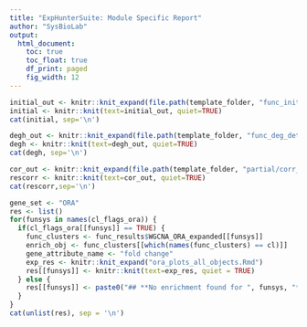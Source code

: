 ```yaml
---  
title: "ExpHunterSuite: Module Specific Report"
author: "SysBioLab"
output: 
  html_document:
    toc: true
    toc_float: true
    df_print: paged
    fig_width: 12
---
```


<style type='text/css'>
    body .main-container {
        max-width: 90%;

    }

    .plot_real_size {
      overflow: scroll;
      max-height: 600px;
    }

    .plot_real_size img{
      max-width: none;
      max-height: none;
    }

    embed {
   
  }   
</style>

```r
initial_out <- knitr::knit_expand(file.path(template_folder, "func_initial_details.Rmd"))
initial <- knitr::knit(text=initial_out, quiet=TRUE)
cat(initial, sep='\n')
```
```r
degh_out <- knitr::knit_expand(file.path(template_folder, "func_deg_details.Rmd"))
degh <- knitr::knit(text=degh_out, quiet=TRUE)
cat(degh, sep='\n')
```

```r
cor_out <- knitr::knit_expand(file.path(template_folder, "partial/corr_cl_stats.Rmd"))
rescorr <- knitr::knit(text=cor_out, quiet=TRUE)
cat(rescorr,sep='\n')
```

```r
gene_set <- "ORA"
res <- list()
for(funsys in names(cl_flags_ora)) {
  if(cl_flags_ora[[funsys]] == TRUE) {
    func_clusters <- func_results$WGCNA_ORA_expanded[[funsys]]
    enrich_obj <- func_clusters[[which(names(func_clusters) == cl)]]
    gene_attribute_name <- "fold change"
    exp_res <- knitr::knit_expand("ora_plots_all_objects.Rmd")
    res[[funsys]] <- knitr::knit(text=exp_res, quiet = TRUE)
  } else {
    res[[funsys]] <- paste0("## **No enrichment found for ", funsys, "**\n")
  }
}
cat(unlist(res), sep = '\n')
```


